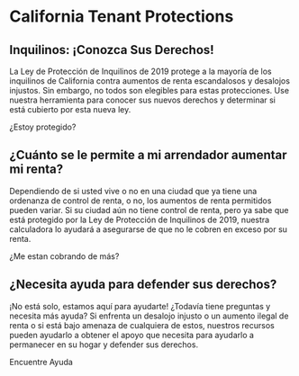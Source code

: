 
# California Tenant Protections

## Inquilinos: ¡Conozca Sus Derechos!

La Ley de Protección de Inquilinos de 2019 protege a la mayoría de los inquilinos de California contra aumentos de renta escandalosos y desalojos injustos. Sin embargo, no todos son elegibles para estas protecciones. Use nuestra herramienta para conocer sus nuevos derechos y determinar si está cubierto por esta nueva ley.

<PrimaryButton to="/es/eligibility">¿Estoy protegido?</PrimaryButton>

## ¿Cuánto se le permite a mi arrendador aumentar mi renta?

Dependiendo de si usted vive o no en una ciudad que ya tiene una ordenanza de control de renta, o no, los aumentos de renta permitidos pueden variar. Si su ciudad aún no tiene control de renta, pero ya sabe que está protegido por la Ley de Protección de Inquilinos de 2019, nuestra calculadora lo ayudará a asegurarse de que no le cobren en exceso por su renta.

<PrimaryButton to="/es/calculator">¿Me estan cobrando de más?</PrimaryButton>

## ¿Necesita ayuda para defender sus derechos?

¡No está solo, estamos aquí para ayudarte! ¿Todavía tiene preguntas y necesita más ayuda? Si enfrenta un desalojo injusto o un aumento ilegal de renta o si está bajo amenaza de cualquiera de estos, nuestros recursos pueden ayudarlo a obtener el apoyo que necesita para ayudarlo a permanecer en su hogar y defender sus derechos.

<PrimaryButton to="/es/resources">Encuentre Ayuda</PrimaryButton>
